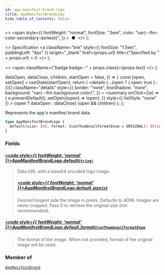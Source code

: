 ```yaml
---
id: app-manifest-brand-logo
title: AppManifestBrandLogo
hide_table_of_contents: false
---
```


  <>
    <span
      style={{
        fontWeight: "normal",
        fontSize: ".5em",
        color: "var(--ifm-color-secondary-darkest)",
      }}
    >
      &nbsp;●&nbsp;
    </span>
  </>
);

  <>
    Specification
    <a
      className="link"
      style={{ fontSize: "1.5em", paddingLeft: "4px" }}
      target="\_blank"
      href={props.url}
      title={"Specified by " + props.url}
    >
      ⎘
    </a>
  </>
);

  <>
    <span className={"badge badge--" + props.class}>{props.text}</span>
  </>
);


  dataOpen,
  dataClose,
  children,
  startOpen = false,
}) => {
  const [open, setOpen] = useState(startOpen);
  return (
    <details
      {...(open ? { open: true } : {})}
      className="details"
      style={{
        border: "none",
        boxShadow: "none",
        background: "var(--ifm-background-color)",
      }}
    >
      <summary
        onClick={(e) => {
          e.preventDefault();
          setOpen((open) => !open);
        }}
        style={{ listStyle: "none" }}
      >
        {open ? dataOpen : dataClose}
      </summary>
      {open && children}
    </details>
  );
};

Represents the app's manifest brand data.

<Badge text="Added in Saleor 3.14" class="secondary margin-bottom--sm" />

<FeaturePreview />

```graphql
type AppManifestBrandLogo {
  default(size: Int, format: IconThumbnailFormatEnum = ORIGINAL): String!
}
```

### Fields

#### [<code style={{ fontWeight: 'normal' }}>AppManifestBrandLogo.<b>default</b></code>](#)<Bullet />[`String!`](../../../api-reference/miscellaneous/scalars/string) <Badge class="secondary" text="non-null"/> <Badge class="secondary" text="scalar"/>

> Data URL with a base64 encoded logo image.
>
> <Badge text="Added in Saleor 3.14" class="secondary margin-bottom--sm" />
>
> <FeaturePreview />
>
> ##### [<code style={{ fontWeight: 'normal' }}>AppManifestBrandLogo.default.<b>size</b></code>](#)<Bullet />[`Int`](../../../api-reference/miscellaneous/scalars/int) <Badge class="secondary" text="scalar"/>
>
> Desired longest side the image in pixels. Defaults to 4096. Images are never cropped. Pass 0 to retrieve the original size (not recommended).

##### [<code style={{ fontWeight: 'normal' }}>AppManifestBrandLogo.default.<b>format</b></code>](#)<Bullet />[`IconThumbnailFormatEnum`](../../../api-reference/miscellaneous/enums/icon-thumbnail-format-enum) <Badge class="secondary" text="enum"/>

> The format of the image. When not provided, format of the original image will be used.
>
> <Badge text="Added in Saleor 3.14" class="secondary margin-bottom--sm" />
>
> <FeaturePreview />

### Member of

[`AppManifestBrand`](../../../api-reference/apps/objects/app-manifest-brand) <Badge class="secondary" text="object"/>

